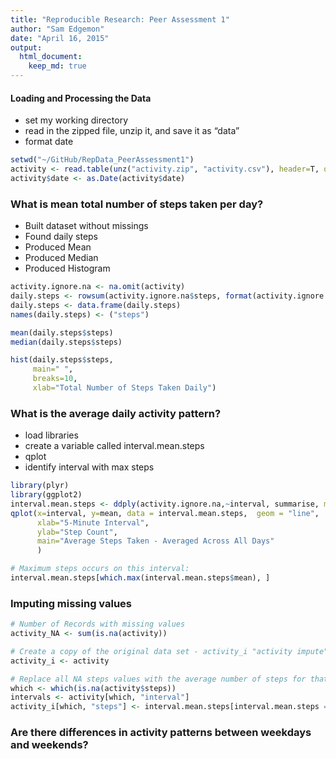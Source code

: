 ```yaml
---
title: "Reproducible Research: Peer Assessment 1"
author: "Sam Edgemon"
date: "April 16, 2015"
output: 
  html_document:
    keep_md: true
---
```



#### Loading and Processing the Data

- set my working directory
- read in the zipped file, unzip it, and save it as "data"
- format date

```r
setwd("~/GitHub/RepData_PeerAssessment1")  
activity <- read.table(unz("activity.zip", "activity.csv"), header=T, quote="\"", sep=",")   
activity$date <- as.Date(activity$date)
```
  
### What is mean total number of steps taken per day?

- Built dataset without missings
- Found daily steps
- Produced Mean
- Produced Median
- Produced Histogram

```r
activity.ignore.na <- na.omit(activity)
daily.steps <- rowsum(activity.ignore.na$steps, format(activity.ignore.na$date, '%Y-%m-%d')) 
daily.steps <- data.frame(daily.steps) 
names(daily.steps) <- ("steps") 

mean(daily.steps$steps)
median(daily.steps$steps)

hist(daily.steps$steps, 
     main=" ",
     breaks=10,
     xlab="Total Number of Steps Taken Daily")
```


### What is the average daily activity pattern?

- load libraries
- create a variable called interval.mean.steps
- qplot
- identify interval with max steps

```r
library(plyr)
library(ggplot2)
interval.mean.steps <- ddply(activity.ignore.na,~interval, summarise, mean=mean(steps))
qplot(x=interval, y=mean, data = interval.mean.steps,  geom = "line",
      xlab="5-Minute Interval",
      ylab="Step Count",
      main="Average Steps Taken - Averaged Across All Days"
      )

# Maximum steps occurs on this interval:
interval.mean.steps[which.max(interval.mean.steps$mean), ]
```



### Imputing missing values

```r
# Number of Records with missing values
activity_NA <- sum(is.na(activity))

# Create a copy of the original data set - activity_i "activity impute"
activity_i <- activity

# Replace all NA steps values with the average number of steps for that interval
which <- which(is.na(activity$steps))
intervals <- activity[which, "interval"]
activity_i[which, "steps"] <- interval.mean.steps[interval.mean.steps == activity[which, "interval"], "mean"]

```


### Are there differences in activity patterns between weekdays and weekends?
